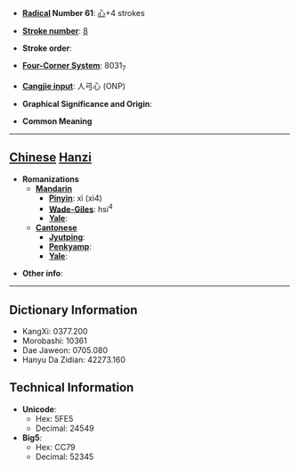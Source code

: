* '''[[Wiktionary:Chinese radical index| Radical]] Number 61''': [[Wiktionary:Chinese radical index 心|心]]+4 strokes

* '''[[Wiktionary:Chinese total strokes index|Stroke number]]''': [[Wiktionary:Chinese total strokes index 8|8]]

* '''Stroke order''': 

* '''[[Wiktionary:Chinese four corner index|Four-Corner System]]''': 8031<sub>7</sub>

* '''[[Wiktionary:Chinese Cangjie index|Cangjie input]]''': 人弓心 (ONP)

* '''Graphical Significance and Origin''': 

* '''Common Meaning'''

----

== [[Chinese]] [[Hanzi]] ==

* '''Romanizations'''
** '''[[Mandarin]]'''
*** '''[[Pinyin]]''': xì (xi4)
*** '''[[Wade-Giles]]''': hsi<sup>4</sup>
*** '''[[Yale]]''': 
** '''[[Cantonese]]'''
*** '''[[Jyutping]]''':
*** '''[[Penkyamp]]''': 
*** '''[[Yale]]''': 

* '''Other info''': 

----

== Dictionary Information ==

* KangXi: 0377.200
* Morobashi: 10361
* Dae Jaweon: 0705.080
* Hanyu Da Zidian: 42273.160

== Technical Information ==

* '''Unicode''':
** Hex: 5FE5
** Decimal: 24549
* '''Big5''':
** Hex: CC79
** Decimal: 52345